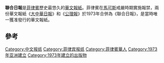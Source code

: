 {{refimprove|time=2016-08-09T00:22:22+00:00}}
{{Infobox Newspaper
| name = 聯合日報 <br /><small>United Daily News</small>
| logo = United Daily News logo.png
| image =
| caption  =
| type = 
| format =
| owners =
| foundation = 1973
| political =
| chiefeditor = 施穎洲 (1973–2014)
| language = [[中文|中文]]
| headquarters = [[菲律賓|菲律賓]][[馬尼拉|馬尼拉]][[岷倫洛區|岷倫洛區]]
| circulation = 32,000 (2008)<ref name="circulation">{{cite web | title=Philippines | url=http://www.pressreference.com/No-Sa/Philippines.html | work=Press Reference | publisher=Advameg, Inc. | accessdate=June 20, 2016 | archive-date=2016-08-07 | archive-url=https://web.archive.org/web/20160807121718/http://www.pressreference.com/No-Sa/Philippines.html | dead-url=yes }}</ref>
| website = http://www.unitednews.net.ph
}}

'''聯合日報'''是[[菲律賓|菲律賓]]歷史最悠久的[[華文|華文]][[報紙|報紙]]。菲律賓在[[馬可斯|馬可斯]]戒嚴時期實施報禁，兩份華文報紙《[[大中華日報|大中華日報]]》和《[[公理報|公理報]]》於1973年合併為《聯合日報》，是當時唯一獲准發行的華文報紙。

==參考==
{{reflist}}

[[Category:中文报纸|Category:中文报纸]]
[[Category:菲律宾报纸|Category:菲律宾报纸]]
[[Category:菲律賓華人|Category:菲律賓華人]]
[[Category:1973年亚洲建立|Category:1973年亚洲建立]]
[[Category:1973年建立的出版物|Category:1973年建立的出版物]]